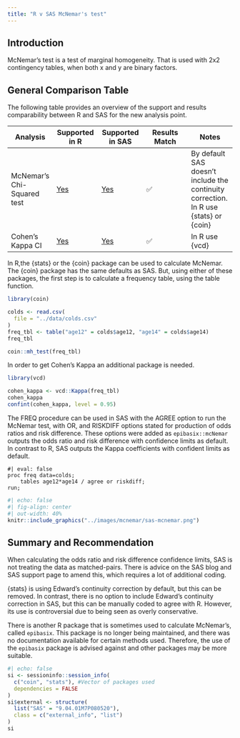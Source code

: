 ```yaml
---
title: "R v SAS McNemar's test"
---
```


## Introduction

McNemar's test is a test of marginal homogeneity. That is used with 2x2 contingency tables, when both x and y are binary factors.

## General Comparison Table

The following table provides an overview of the support and results comparability between R and SAS for the new analysis point.

| Analysis | Supported in R | Supported in SAS | Results Match | Notes |
|---------------|---------------|---------------|---------------|---------------|
| McNemar's Chi-Squared test | [Yes](../R/mcnemar.qmd) | [Yes](../SAS/mcnemar.qmd) | ✅ | By default SAS doesn't include the continuity correction. In R use {stats} or {coin} |
| Cohen's Kappa CI | [Yes](../R/mcnemar.qmd) | [Yes](../SAS/mcnemar.qmd) | ✅ | In R use {vcd} |

In R,the {stats} or the {coin} package can be used to calculate McNemar. The {coin} package has the same defaults as SAS. But, using either of these packages, the first step is to calculate a frequency table, using the table function.

```r
library(coin)

colds <- read.csv(
  file = "../data/colds.csv"
)
freq_tbl <- table("age12" = colds$age12, "age14" = colds$age14)
freq_tbl

coin::mh_test(freq_tbl)
```

In order to get Cohen's Kappa an additional package is needed.

```r
library(vcd)

cohen_kappa <- vcd::Kappa(freq_tbl)
cohen_kappa
confint(cohen_kappa, level = 0.95)
```

The FREQ procedure can be used in SAS with the AGREE option to run the McNemar test, with OR, and RISKDIFF options stated for production of odds ratios and risk difference. These options were added as `epibasix::mcNemar` outputs the odds ratio and risk difference with confidence limits as default. In contrast to R, SAS outputs the Kappa coefficients with confident limits as default.

```sas
#| eval: false
proc freq data=colds;
    tables age12*age14 / agree or riskdiff;
run;
```

```r
#| echo: false
#| fig-align: center
#| out-width: 40%
knitr::include_graphics("../images/mcnemar/sas-mcnemar.png")
```

## Summary and Recommendation
When calculating the odds ratio and risk difference confidence limits, SAS is not treating the data as matched-pairs. There is advice on the SAS blog and SAS support page to amend this, which requires a lot of additional coding.

{stats} is using Edward's continuity correction by default, but this can be removed. In contrast, there is no option to include Edward's continuity correction in SAS, but this can be manually coded to agree with R. However, its use is controversial due to being seen as overly conservative.

There is another R package that is sometimes used to calculate McNemar's, called `epibasix`. This package is no longer being maintained, and there was no documentation available for certain methods used. Therefore, the use of the `epibasix` package is advised against and other packages may be more suitable.

::: {.callout-note collapse="true" title="Session Info"}
```r
#| echo: false
si <- sessioninfo::session_info(
  c("coin", "stats"), #Vector of packages used
  dependencies = FALSE
)
si$external <- structure(
  list("SAS" = "9.04.01M7P080520"),
  class = c("external_info", "list")
)
si
```

:::


